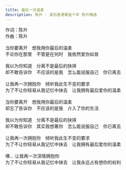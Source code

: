 ```yaml
---
title: 最后一次温柔
description: 陈升 - 滚石香港黄金十年 陈升精选
---
```


作词：陈升<br />作曲：陈升<br /><br />当你要离开　想我用你最后的温柔<br />不论你在那里　不管是在何时　我依然爱你如昔<br /><br />我以为你知道　分离不是最后的抉择<br />却不敢告诉你　不应该的是我　怎么能说服自己　你已离去<br /><br />让我再一次拥抱你　倾听我此生不变的要求<br />为了不让你轻易从我记忆中抹去　让我拥有最后爱你的温柔<br /><br />当你要离开　想我用你最后的温柔<br />却忘了告诉你　不应该的是我　介入了你的生活<br /><br />我以为你知道　分离不是最后的抉择<br />却不敢告诉你　其实我想著你　怎么能说服自己　你已离去<br /><br />让我再一次拥抱你　倾听我此生不变的要求<br />为了不让你轻易从我记忆中抹去　让我拥有最后爱你的温柔<br /><br />噢... 让我再一次深情拥抱你<br />为了不让你轻易从我记忆中抹去　让我永远占有想你的权利